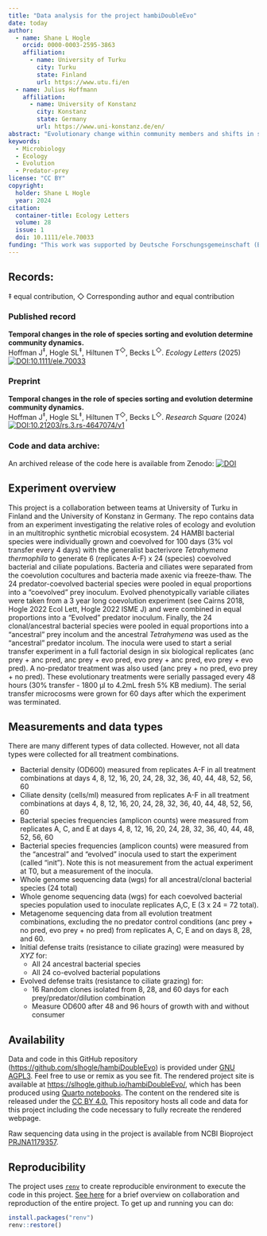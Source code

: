 ```yaml
---
title: "Data analysis for the project hambiDoubleEvo"
date: today
author:
  - name: Shane L Hogle
    orcid: 0000-0003-2595-3863
    affiliation: 
      - name: University of Turku
        city: Turku
        state: Finland
        url: https://www.utu.fi/en
  - name: Julius Hoffmann
    affiliation: 
      - name: University of Konstanz
        city: Konstanz
        state: Germany
        url: https://www.uni-konstanz.de/en/
abstract: "Evolutionary change within community members and shifts in species composition via species sorting contribute to community and trait dynamics. However, we do not understand when and how both processes contribute to community dynamics. Here, we estimated the contributions of species sorting and evolution over time (60 days) in bacterial communities of 24 species under selection by a ciliate predator. We found that species sorting contributed to increased community carrying capacity, while evolution contributed to decreased anti-predator defences. The relative roles of both processes changed over time, and our analysis indicates that if initial trait variation was in the direction of selection, species sorting prevailed, otherwise evolution drove phenotypic change. Furthermore, community composition, population densities and genomic evolution were affected by phenotypic match–mismatch combinations of predator and prey evolutionary history. Overall, our findings help to integrate when and how ecological and evolutionary processes structure communities."
keywords:
  - Microbiology
  - Ecology
  - Evolution
  - Predator-prey
license: "CC BY"
copyright: 
  holder: Shane L Hogle
  year: 2024
citation:
  container-title: Ecology Letters
  volume: 28
  issue: 1
  doi: 10.1111/ele.70033
funding: "This work was supported by Deutsche Forschungsgemeinschaft (BE 4135/12-1), Research Council of Finland (#26081211), Research Council of Finland, Multidisciplinary Center of Excellence in Antimicrobial Resistance Research (#327741, #330886, #346126)."
---
```


## Records:

‡ equal contribution, ◇ Corresponding author and equal contribution

### Published record

**Temporal changes in the role of species sorting and evolution determine community dynamics.**\
Hoffman J<sup>‡</sup>, Hogle SL<sup>‡</sup>, Hiltunen T<sup>◇</sup>, Becks L<sup>◇</sup>. *Ecology Letters* (2025) [![DOI:10.1111/ele.70033](https://img.shields.io/badge/DOI-10.1111/ele.70033-4F761F.svg)](https://doi.org/10.1111/ele.70033)

### Preprint

**Temporal changes in the role of species sorting and evolution determine community dynamics.**\
Hoffman J<sup>‡</sup>, Hogle SL<sup>‡</sup>, Hiltunen T<sup>◇</sup>, Becks L<sup>◇</sup>. *Research Square* (2024) [![DOI:10.21203/rs.3.rs-4647074/v1](https://img.shields.io/badge/DOI-10.21203/rs.3.rs--4647074/v1-B31B1B.svg)](https://doi.org/10.21203/rs.3.rs-4647074/v1)

### Code and data archive:

An archived release of the code here is available from Zenodo:\ [![DOI](https://zenodo.org/badge/DOI/10.5281/zenodo.14017296.svg)](https://doi.org/10.5281/zenodo.14017296)

## Experiment overview

This project is a collaboration between teams at University of Turku in Finland and the University of Konstanz in Germany. The repo contains data from an experiment investigating the relative roles of ecology and evolution in an multitrophic synthetic microbial ecosystem. 24 HAMBI bacterial species were individually grown and coevolved for 100 days (3% vol transfer every 4 days) with the generalist bacterivore *Tetrahymena thermophila* to generate 6 (replicates A-F) x 24 (species) coevolved bacterial and ciliate populations. Bacteria and ciliates were separated from the coevolution cocultures and bacteria made axenic via freeze-thaw. The 24 predator-coevolved bacterial species were pooled in equal proportions into a "coevolved" prey inoculum. Evolved phenotypically variable ciliates were taken from a 3 year long coevolution experiment (see Cairns 2018, Hogle 2022 Ecol Lett, Hogle 2022 ISME J) and were combined in equal proportions into a "Evolved" predator inoculum. Finally, the 24 clonal/ancestral bacterial species were pooled in equal proportions into a "ancestral" prey incolum and the ancestral *Tetrahymena* was used as the "ancestral" predator incolum. The inocula were used to start a serial transfer experiment in a full factorial design in six biological replicates (anc prey + anc pred, anc prey + evo pred, evo prey + anc pred, evo prey + evo pred). A no-predator treatment was also used (anc prey + no pred, evo prey + no pred). These evolutionary treatments were serially passaged every 48 hours (30% transfer - 1800 μl to 4.2mL fresh 5% KB medium). The serial transfer microcosms were grown for 60 days after which the experiment was terminated.

## Measurements and data types

There are many different types of data collected. However, not all data types were collected for all treatment combinations.

-   Bacterial density (OD600) measured from replicates A-F in all treatment combinations at days 4, 8, 12, 16, 20, 24, 28, 32, 36, 40, 44, 48, 52, 56, 60
-   Ciliate density (cells/ml) measured from replicates A-F in all treatment combinations at days 4, 8, 12, 16, 20, 24, 28, 32, 36, 40, 44, 48, 52, 56, 60
-   Bacterial species frequencies (amplicon counts) were measured from replicates A, C, and E at days 4, 8, 12, 16, 20, 24, 28, 32, 36, 40, 44, 48, 52, 56, 60
-   Bacterial species frequencies (amplicon counts) were measured from the "ancestral" and "evolved" inocula used to start the experiment (called "init"). Note this is not measurement from the actual experiment at T0, but a measurement of the inocula.
-   Whole genome sequencing data (wgs) for all ancestral/clonal bacterial species (24 total)
-   Whole genome sequencing data (wgs) for each coevolved bacterial species population used to inoculate replicates A,C, E (3 x 24 = 72 total).
-   Metagenome sequencing data from all evolution treatment combinations, excluding the no predator control conditions (anc prey + no pred, evo prey + no pred) from replicates A, C, E and on days 8, 28, and 60.
-   Initial defense traits (resistance to ciliate grazing) were measured by *XYZ* for:
    -   All 24 ancestral bacterial species
    -   All 24 co-evolved bacterial populations
-   Evolved defense traits (resistance to ciliate grazing) for:
    -   16 Random clones isolated from 8, 28, and 60 days for each prey/predator/dilution combination
    -   Measure OD600 after 48 and 96 hours of growth with and without consumer

## Availability

Data and code in this GitHub repository (<https://github.com/slhogle/hambiDoubleEvo>) is provided under [GNU AGPL3](https://www.gnu.org/licenses/agpl-3.0.html). Feel free to use or remix as you see fit. The rendered project site is available at <https://slhogle.github.io/hambiDoubleEvo/>, which has been produced using [Quarto notebooks](https://quarto.org/). The content on the rendered site is released under the [CC BY 4.0.](https://creativecommons.org/licenses/by/4.0/) This repository hosts all code and data for this project including the code necessary to fully recreate the rendered webpage.

Raw sequencing data using in the project is available from NCBI Bioproject [PRJNA1179357](https://www.ncbi.nlm.nih.gov/bioproject/PRJNA1179357).

## Reproducibility

The project uses [`renv`](https://rstudio.github.io/renv/index.html) to create reproducible environment to execute the code in this project. [See here](https://rstudio.github.io/renv/articles/renv.html#collaboration) for a brief overview on collaboration and reproduction of the entire project. To get up and running you can do:

``` r
install.packages("renv")
renv::restore()
```
